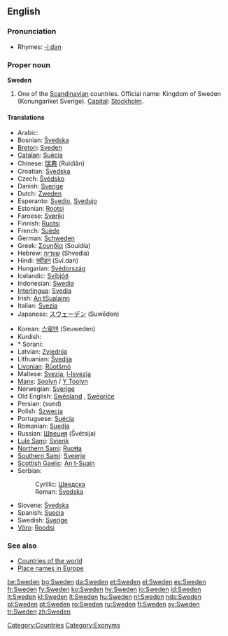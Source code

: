 ==English==
{{wikipedia}}

===Pronunciation===
* Rhymes: [[Rhymes:English:-iːdən|-iːdən]]

===Proper noun===
'''Sweden'''

# One of the [[Scandinavian]] countries. Official name: Kingdom of Sweden (Konungariket Sverige). [[Capital]]: [[Stockholm]].<!--this is irrelevant to the meaning and does not belong here: <br>By non-[[European]]s sometimes mistaken for [[Switzerland]] or [[vice versa]], perhaps due to a mix-up of the words [[Swedish]]/[[Swiss]].-->

====Translations====
{{top}}
* Arabic: {{ARchar|[[السويد]]}} {{unicode|(as-suwéid)}}
* Bosnian: [[Švedska#Bosnian|Švedska]] {{f}}
* [[Breton]]: [[Sveden]]
* [[Catalan]]: [[Suècia]] {{f}}
* Chinese: [[瑞典]] (Ruìdiǎn)
* Croatian: [[Švedska#Croatian|Švedska]] {{f}}
* Czech: [[Švédsko]]
* Danish: [[Sverige]]
* Dutch: [[Zweden]]
* Esperanto: [[Svedio]], [[Svedujo]]
* Estonian: [[Rootsi]]
* Faroese: [[Svøríki]] {{n}}
* Finnish: [[Ruotsi]]
* French: [[Suède]] {{f}}
* German: [[Schweden]] {{n}}
* Greek: [[Σουηδία]] (Souidía) {{f}}
* Hebrew: [[שוודיה]] (Shvedia)
* Hindi: [[स्वीडन]] (Svī.dan)
* Hungarian: [[Svédország]]
* Icelandic: [[Svíþjóð]] {{f}}
* Indonesian: [[Swedia]]
* [[Interlingua]]: [[Svedia]]
* Irish: [[An tSualainn]] {{f}}
* Italian: [[Svezia]] {{f}}
* Japanese: [[スウェーデン]] (Suwēden)
{{mid}}
* Korean: [[스웨덴]] (Seuweden)
* Kurdish:
* * Sorani: {{t|ku|سوید|sc=KUchar|tr=sweed}}
* Latvian: [[Zviedrija]] {{f}}
* Lithuanian: [[Švedija]]
* [[Livonian]]: [[Rūotšmō]]
* Maltese: [[Svezja]], [[l-Isvezja]]
* [[Manx]]: [[Soolyn]] / [[Y Toolyn]]
* Norwegian: [[Sverige]]
* Old English: [[Sweoland|Swēoland]] {{n}}, [[Sweorice|Swēorīċe]] {{n}}
* Persian: {{FAchar|[[سوئد]]}} (sued)
* Polish: [[Szwecja]] {{f}}
* Portuguese: [[Suécia]] {{f}}
* Romanian: [[Suedia]] {{f}}
* Russian: [[Швеция]] (Švétsija) {{f}}
* [[Lule Sami]]: [[Svierik]]
* [[Northern Sami]]: [[Ruoŧŧa]]
* [[Southern Sami]]: [[Sveerje]]
* [[Scottish Gaelic]]: [[An t-Suain]]
* Serbian:
*: Cyrillic: [[Шведска#Serbian|Шведска]] {{f}}
*: Roman: [[Švedska#Serbian|Švedska]] {{f}}
* Slovene: [[Švedska#Slovene|Švedska]] {{f}}
* Spanish: [[Suecia]] {{f}}
* Swedish: [[Sverige]]
* [[Võro]]: [[Roodsi]]
{{bottom}}

===See also===
* [[Countries of the world]]
* [[Wiktionary Appendix:Place names in Europe|Place names in Europe]]

[[Category:Countries]]
[[Category:Exonyms]]

[[be:Sweden]]
[[bg:Sweden]]
[[da:Sweden]]
[[et:Sweden]]
[[el:Sweden]]
[[es:Sweden]]
[[fr:Sweden]]
[[fy:Sweden]]
[[ko:Sweden]]
[[hy:Sweden]]
[[io:Sweden]]
[[id:Sweden]]
[[it:Sweden]]
[[kl:Sweden]]
[[lt:Sweden]]
[[hu:Sweden]]
[[nl:Sweden]]
[[nds:Sweden]]
[[pl:Sweden]]
[[pt:Sweden]]
[[ro:Sweden]]
[[ru:Sweden]]
[[fi:Sweden]]
[[sv:Sweden]]
[[tr:Sweden]]
[[zh:Sweden]]